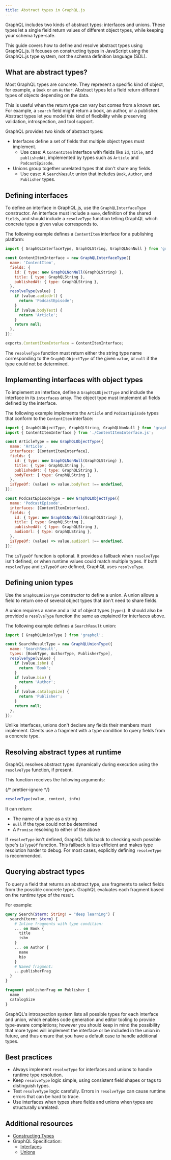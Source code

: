 ```yaml
---
title: Abstract types in GraphQL.js
---
```


GraphQL includes two kinds of abstract types: interfaces and unions. These types let a single
field return values of different object types, while keeping your schema type-safe.

This guide covers how to define and resolve abstract types using GraphQL.js. It focuses on
constructing types in JavaScript using the GraphQL.js type system, not the schema definition
language (SDL).

## What are abstract types?

Most GraphQL types are concrete. They represent a specific kind of object, for example, a
`Book` or an `Author`. Abstract types let a field return different types of objects depending
on the data.

This is useful when the return type can vary but comes from a known set. For example, a `search`
field might return a book, an author, or a publisher. Abstract types let you model this kind of
flexibility while preserving validation, introspection, and tool support.

GraphQL provides two kinds of abstract types:

- Interfaces define a set of fields that multiple object types must implement.
  - Use case: A `ContentItem` interface with fields like `id`, `title`, and `publishedAt`,
    implemented by types such as `Article` and `PodcastEpisode`.
- Unions group together unrelated types that don't share any fields.
  - Use case: A `SearchResult` union that includes `Book`, `Author`, and `Publisher` types.

## Defining interfaces

To define an interface in GraphQL.js, use the `GraphQLInterfaceType` constructor. An interface
must include a `name`, definition of the shared `fields`, and should include a `resolveType`
function telling GraphQL which concrete type a given value corresponds to.

The following example defines a `ContentItem` interface for a publishing platform:

```js filename="ContentItemInterface.js"
import { GraphQLInterfaceType, GraphQLString, GraphQLNonNull } from 'graphql';

const ContentItemInterface = new GraphQLInterfaceType({
  name: 'ContentItem',
  fields: {
    id: { type: new GraphQLNonNull(GraphQLString) },
    title: { type: GraphQLString },
    publishedAt: { type: GraphQLString },
  },
  resolveType(value) {
    if (value.audioUrl) {
      return 'PodcastEpisode';
    }
    if (value.bodyText) {
      return 'Article';
    }
    return null;
  },
});

exports.ContentItemInterface = ContentItemInterface;
```

The `resolveType` function must return either the string type name corresponding
to the `GraphQLObjectType` of the given `value`, or `null` if the type could not
be determined.

## Implementing interfaces with object types

To implement an interface, define a `GraphQLObjectType` and include the interface in its
`interfaces` array. The object type must implement all fields defined by the interface.

The following example implements the `Article` and `PodcastEpisode` types that
conform to the `ContentItem` interface:

```js
import { GraphQLObjectType, GraphQLString, GraphQLNonNull } from 'graphql';
import { ContentItemInterface } from './ContentItemInterface.js';

const ArticleType = new GraphQLObjectType({
  name: 'Article',
  interfaces: [ContentItemInterface],
  fields: {
    id: { type: new GraphQLNonNull(GraphQLString) },
    title: { type: GraphQLString },
    publishedAt: { type: GraphQLString },
    bodyText: { type: GraphQLString },
  },
  isTypeOf: (value) => value.bodyText !== undefined,
});

const PodcastEpisodeType = new GraphQLObjectType({
  name: 'PodcastEpisode',
  interfaces: [ContentItemInterface],
  fields: {
    id: { type: new GraphQLNonNull(GraphQLString) },
    title: { type: GraphQLString },
    publishedAt: { type: GraphQLString },
    audioUrl: { type: GraphQLString },
  },
  isTypeOf: (value) => value.audioUrl !== undefined,
});
```

The `isTypeOf` function is optional. It provides a fallback when `resolveType` isn't defined, or
when runtime values could match multiple types. If both `resolveType` and `isTypeOf` are defined,
GraphQL uses `resolveType`.

## Defining union types

Use the `GraphQLUnionType` constructor to define a union. A union allows a field to return one
of several object types that don't need to share fields.

A union requires a name and a list of object types (`types`). It should also be
provided a `resolveType` function the same as explained for interfaces above.

The following example defines a `SearchResult` union:

```js
import { GraphQLUnionType } from 'graphql';

const SearchResultType = new GraphQLUnionType({
  name: 'SearchResult',
  types: [BookType, AuthorType, PublisherType],
  resolveType(value) {
    if (value.isbn) {
      return 'Book';
    }
    if (value.bio) {
      return 'Author';
    }
    if (value.catalogSize) {
      return 'Publisher';
    }
    return null;
  },
});
```

Unlike interfaces, unions don't declare any fields their members must implement.
Clients use a fragment with a type condition to query fields from a concrete type.

## Resolving abstract types at runtime

GraphQL resolves abstract types dynamically during execution using the `resolveType` function, if
present.

This function receives the following arguments:

{/* prettier-ignore */}
```js
resolveType(value, context, info)
```

It can return:

- The name of a type as a string
- `null` if the type could not be determined
- A `Promise` resolving to either of the above

If `resolveType` isn't defined, GraphQL falls back to checking each possible type's `isTypeOf`
function. This fallback is less efficient and makes type resolution harder to debug. For most cases,
explicitly defining `resolveType` is recommended.

## Querying abstract types

To query a field that returns an abstract type, use fragments to select fields from the possible
concrete types. GraphQL evaluates each fragment based on the runtime type of the result.

For example:

```graphql
query Search($term: String! = "deep learning") {
  search(term: $term) {
    # Inline fragments with type condition:
    ... on Book {
      title
      isbn
    }
    ... on Author {
      name
      bio
    }
    # Named fragment:
    ...publisherFrag
  }
}

fragment publisherFrag on Publisher {
  name
  catalogSize
}
```

GraphQL's introspection system lists all possible types for each interface and union, which
enables code generation and editor tooling to provide type-aware completions; however you should
keep in mind the possibility that more types will implement the interface or be included in the
union in future, and thus ensure that you have a default case to handle additional types.

## Best practices

- Always implement `resolveType` for interfaces and unions to handle runtime type resolution.
- Keep `resolveType` logic simple, using consistent field shapes or tags to distinguish
  types.
- Test `resolveType` logic carefully. Errors in `resolveType` can cause runtime errors that can
  be hard to trace.
- Use interfaces when types share fields and unions when types are structurally unrelated.

## Additional resources

- [Constructing Types](https://www.graphql-js.org/docs/constructing-types/)
- GraphQL Specification:
  - [Interfaces](https://spec.graphql.org/October2021/#sec-Interfaces)
  - [Unions](https://spec.graphql.org/October2021/#sec-Unions)

